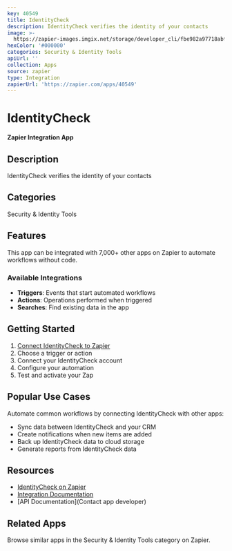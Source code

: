 ```yaml
---
key: 40549
title: IdentityCheck
description: IdentityCheck verifies the identity of your contacts
image: >-
  https://zapier-images.imgix.net/storage/developer_cli/fbe982a97718abfaf57d6c751ac119d1.png?auto=format%2Ccompress&ixlib=python-3.0.0&q=50
hexColor: '#000000'
categories: Security & Identity Tools
apiUrl: ''
collection: Apps
source: zapier
type: Integration
zapierUrl: 'https://zapier.com/apps/40549'
---
```

# IdentityCheck

**Zapier Integration App**

## Description

IdentityCheck verifies the identity of your contacts

## Categories

Security & Identity Tools

## Features

This app can be integrated with 7,000+ other apps on Zapier to automate workflows without code.

### Available Integrations

- **Triggers**: Events that start automated workflows
- **Actions**: Operations performed when triggered
- **Searches**: Find existing data in the app

## Getting Started

1. [Connect IdentityCheck to Zapier](https://zapier.com/apps/40549)
2. Choose a trigger or action
3. Connect your IdentityCheck account
4. Configure your automation
5. Test and activate your Zap

## Popular Use Cases

Automate common workflows by connecting IdentityCheck with other apps:

- Sync data between IdentityCheck and your CRM
- Create notifications when new items are added
- Back up IdentityCheck data to cloud storage
- Generate reports from IdentityCheck data

## Resources

- [IdentityCheck on Zapier](https://zapier.com/apps/40549)
- [Integration Documentation](https://zapier.com/apps/40549/integrations)
- [API Documentation](Contact app developer)

## Related Apps

Browse similar apps in the Security & Identity Tools category on Zapier.
